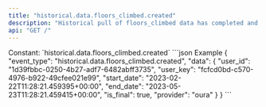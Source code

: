 ```yaml
---
title: "historical.data.floors_climbed.created"
description: "Historical pull of floors_climbed data has completed and you can now pull data for this resource."
api: "GET /"
---
```

<ResponseField name="event_type" type="const string" required="true">
Constant: `historical.data.floors_climbed.created`
</ResponseField>
<ResponseField name="data" type="HistoricalDataCreated" required="true">
<Expandable title="HistoricalDataCreated" defaultOpen="true">
<ResponseField name="user_id" type="string" required="true">
</ResponseField>
<ResponseField name="user_key" type="string" required="true">
</ResponseField>
<ResponseField name="start_date" type="string" required="true">
</ResponseField>
<ResponseField name="end_date" type="string" required="true">
</ResponseField>
<ResponseField name="is_final" type="boolean" required="true">
</ResponseField>
<ResponseField name="provider" type="string" required="true">
</ResponseField>
</Expandable>
</ResponseField>
<ResponseExample>
```json Example
{
  "event_type": "historical.data.floors_climbed.created",
  "data": {
    "user_id": "1d39fbbc-0250-4b27-adf7-6482abff3735",
    "user_key": "fcfcd0bd-c570-4976-b922-49cfee021e99",
    "start_date": "2023-02-22T11:28:21.459395+00:00",
    "end_date": "2023-05-23T11:28:21.459415+00:00",
    "is_final": true,
    "provider": "oura"
  }
}
```
</ResponseExample>
